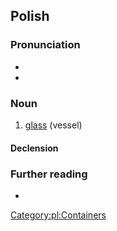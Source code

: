 ==Polish==

===Pronunciation===
* {{pl-IPA}}
* {{audio|Pl-szklanka.ogg|Audio|lang=pl}}

===Noun===
{{pl-noun|f|dim=szklaneczka}}

# [[glass]] (vessel)

====Declension====
{{pl-decl-noun-f}}

===Further reading===
* {{R:PWN}}

[[Category:pl:Containers]]